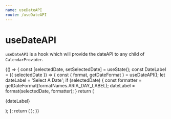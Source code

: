 ```yaml
---
name: useDateAPI
route: /useDateAPI
---
```


# useDateAPI

`useDateAPI` is a hook which will provide the dateAPI to any child of `CalendarProvider`.

<Playground>
{() => {
    const [selectedDate, setSelectedDate] = useState();
    const DateLabel = ({ selectedDate }) => {
        const { format, getDateFormat } = useDateAPI();
        let dateLabel = 'Select A Date';
        if (selectedDate) {
            const formatter = getDateFormat(formatNames.ARIA_DAY_LABEL);
            dateLabel = format(selectedDate, formatter);
        }
        return (<p>{dateLabel}</p>);
    };
    return (
        <CalendarProvider
            adapter={dateAdapter}
            onCalendarChange={setSelectedDate}
        > 
            <DateLabel selectedDate={selectedDate}/>
            <Calendar />
        </CalendarProvider>
    );
}}
</Playground>
